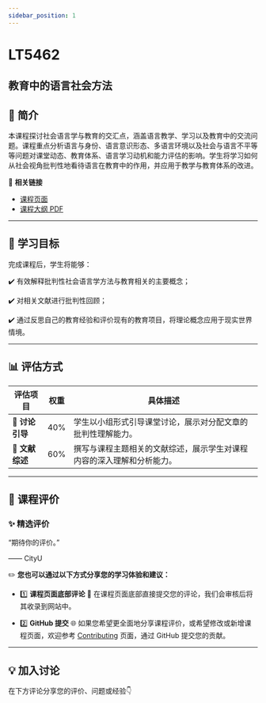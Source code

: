```yaml
---
sidebar_position: 1
---
```


# LT5462
## 教育中的语言社会方法

## **📘 简介**
本课程探讨社会语言学与教育的交汇点，涵盖语言教学、学习以及教育中的交流问题。课程重点分析语言与身份、语言意识形态、多语言环境以及社会与语言不平等等问题对课堂动态、教育体系、语言学习动机和能力评估的影响。学生将学习如何从社会视角批判性地看待语言在教育中的作用，并应用于教学与教育体系的改进。

🔗 **相关链接**
- [课程页面](https://www.cityu.edu.hk/catalogue/pg/202425/course/LT5462.htm)
- [课程大纲 PDF](https://www.cityu.edu.hk/catalogue/pg/202425/course/LT5462.pdf)

---

## **🎯 学习目标**

完成课程后，学生将能够：

✔️ 有效解释批判性社会语言学方法与教育相关的主要概念；

✔️ 对相关文献进行批判性回顾；

✔️ 通过反思自己的教育经验和评价现有的教育项目，将理论概念应用于现实世界情境。

---

## **📊 评估方式**

| **评估项目**              | **权重** | **具体描述**                                                                                     |
|--------------------------|---------|-----------------------------------------------------------------------------------------------|
| **📖 讨论引导**            | 40%     | 学生以小组形式引导课堂讨论，展示对分配文章的批判性理解能力。                                              |
| **📄 文献综述**            | 60%     | 撰写与课程主题相关的文献综述，展示学生对课程内容的深入理解和分析能力。                                           |

---

## **💬 课程评价**

### ✨ **精选评价**
<div className={commentStyles.commentBox}>
    <p className={commentStyles.commentText}>
        “期待你的评价。”
    </p>
    <p className={commentStyles.commentAuthor}>—— CityU</p>
</div>

✏️ **您也可以通过以下方式分享您的学习体验和建议：**

- 1️⃣ **课程页面底部评论**
💬 在课程页面底部直接提交您的评论，我们会审核后将其收录到网站中。

- 2️⃣ **GitHub 提交**
🌐 如果您希望更全面地分享课程评价，或希望修改或新增课程页面，欢迎参考 [Contributing](https://penjc.github.io/cityU-navigator/contributing) 页面，通过 GitHub 提交您的贡献。

---

## **💡 加入讨论**

在下方评论分享您的评价、问题或经验👇
<Utterances />
